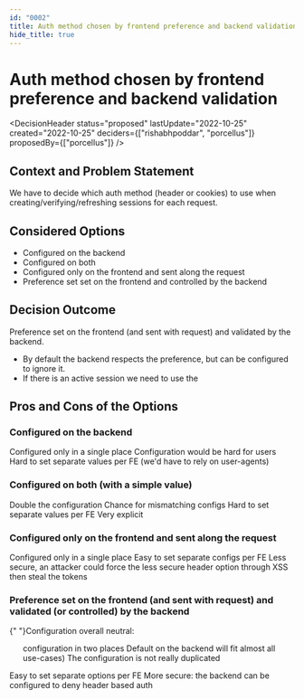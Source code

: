 ```yaml
---
id: "0002"
title: Auth method chosen by frontend preference and backend validation
hide_title: true
---
```



# Auth method chosen by frontend preference and backend validation

<DecisionHeader status="proposed" lastUpdate="2022-10-25" created="2022-10-25" deciders={["rishabhpoddar", "porcellus"]} proposedBy={["porcellus"]} />

## Context and Problem Statement

We have to decide which auth method (header or cookies) to use when creating/verifying/refreshing sessions for each request.

## Considered Options

* Configured on the backend
* Configured on both
* Configured only on the frontend and sent along the request
* Preference set set on the frontend and controlled by the backend

## Decision Outcome

Preference set on the frontend (and sent with request) and validated by the backend.
- By default the backend respects the preference, but can be configured to ignore it.
- If there is an active session we need to use the 

## Pros and Cons of the Options

### Configured on the backend

<ArgumentPro> Configured only in a single place </ArgumentPro>
<ArgumentCon> Configuration would be hard for users </ArgumentCon>
<ArgumentCon> Hard to set separate values per FE (we'd have to rely on user-agents) </ArgumentCon>

### Configured on both (with a simple value)

<ArgumentCon> Double the configuration </ArgumentCon>
<ArgumentCon> Chance for mismatching configs </ArgumentCon>
<ArgumentCon> Hard to set separate values per FE </ArgumentCon>
<ArgumentPro> Very explicit </ArgumentPro>

### Configured only on the frontend and sent along the request

<ArgumentPro> Configured only in a single place </ArgumentPro>
<ArgumentPro> Easy to set separate configs per FE </ArgumentPro>
<ArgumentCon> Less secure, an attacker could force the less secure header option through XSS then steal the tokens </ArgumentCon>

### Preference set on the frontend (and sent with request) and validated (or controlled) by the backend

<ArgumentNeut>
    {" "}Configuration overall neutral:
    <ul>
        <ArgumentCon> configuration in two places </ArgumentCon>
        <ArgumentPro> Default on the backend will fit almost all use-cases) </ArgumentPro>
        <ArgumentPro> The configuration is not really duplicated </ArgumentPro>
    </ul>
</ArgumentNeut>
<ArgumentPro> Easy to set separate options per FE </ArgumentPro>
<ArgumentPro> More secure: the backend can be configured to deny header based auth </ArgumentPro>
